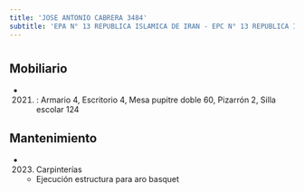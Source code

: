 ```yaml
---
title: 'JOSE ANTONIO CABRERA 3484'
subtitle: 'EPA N° 13 REPUBLICA ISLAMICA DE IRAN - EPC N° 13 REPUBLICA ISLAMICA DE IRAN'
---
```


#


## Mobiliario

*  (2021) : Armario 4, Escritorio 4, Mesa pupitre doble 60, Pizarrón 2, Silla escolar 124 





## Mantenimiento

*  (2023) Carpinterías 
    + Ejecución estructura para aro basquet



